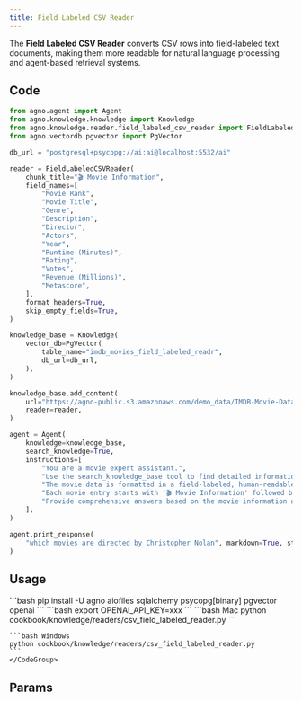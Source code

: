 ```yaml
---
title: Field Labeled CSV Reader
---
```


The **Field Labeled CSV Reader** converts CSV rows into field-labeled text documents, making them more readable for natural language processing and agent-based retrieval systems.

## Code

```python cookbook/knowledge/readers/csv_field_labeled_reader.py
from agno.agent import Agent
from agno.knowledge.knowledge import Knowledge
from agno.knowledge.reader.field_labeled_csv_reader import FieldLabeledCSVReader
from agno.vectordb.pgvector import PgVector

db_url = "postgresql+psycopg://ai:ai@localhost:5532/ai"

reader = FieldLabeledCSVReader(
    chunk_title="🎬 Movie Information",
    field_names=[
        "Movie Rank",
        "Movie Title",
        "Genre",
        "Description",
        "Director",
        "Actors",
        "Year",
        "Runtime (Minutes)",
        "Rating",
        "Votes",
        "Revenue (Millions)",
        "Metascore",
    ],
    format_headers=True,
    skip_empty_fields=True,
)

knowledge_base = Knowledge(
    vector_db=PgVector(
        table_name="imdb_movies_field_labeled_readr",
        db_url=db_url,
    ),
)

knowledge_base.add_content(
    url="https://agno-public.s3.amazonaws.com/demo_data/IMDB-Movie-Data.csv",
    reader=reader,
)

agent = Agent(
    knowledge=knowledge_base,
    search_knowledge=True,
    instructions=[
        "You are a movie expert assistant.",
        "Use the search_knowledge_base tool to find detailed information about movies.",
        "The movie data is formatted in a field-labeled, human-readable way with clear field labels.",
        "Each movie entry starts with '🎬 Movie Information' followed by labeled fields.",
        "Provide comprehensive answers based on the movie information available.",
    ],
)

agent.print_response(
    "which movies are directed by Christopher Nolan", markdown=True, stream=True
)
```

## Usage

<Steps>
  <Snippet file="create-venv-step.mdx" />

  <Step title="Install libraries">
    ```bash
    pip install -U agno aiofiles sqlalchemy psycopg[binary] pgvector openai
    ```
  </Step>

  <Step title="Set environment variables">
    ```bash
    export OPENAI_API_KEY=xxx
    ```
  </Step>

  <Snippet file="run-pgvector-step.mdx" />

  <Step title="Run Agent">
    <CodeGroup>
    ```bash Mac
    python cookbook/knowledge/readers/csv_field_labeled_reader.py
    ```

    ```bash Windows
    python cookbook/knowledge/readers/csv_field_labeled_reader.py
    ```
    </CodeGroup>
  </Step>
</Steps>

## Params

<Snippet file="field-labeled-csv-reader-reference.mdx" />